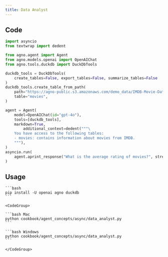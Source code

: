 ```yaml
---
title: Data Analyst
---
```


## Code

```python cookbook/agent_concepts/async/data_analyst.py
import asyncio
from textwrap import dedent

from agno.agent import Agent
from agno.models.openai import OpenAIChat
from agno.tools.duckdb import DuckDbTools

duckdb_tools = DuckDbTools(
    create_tables=False, export_tables=False, summarize_tables=False
)
duckdb_tools.create_table_from_path(
    path="https://agno-public.s3.amazonaws.com/demo_data/IMDB-Movie-Data.csv",
    table="movies",
)

agent = Agent(
    model=OpenAIChat(id="gpt-4o"),
    tools=[duckdb_tools],
    markdown=True,
        additional_context=dedent("""\
    You have access to the following tables:
    - movies: contains information about movies from IMDB.
    """),
)
asyncio.run(
    agent.aprint_response("What is the average rating of movies?", stream=False)
)
```

## Usage

<Steps>
  <Snippet file="create-venv-step.mdx" />

  <Step title="Install libraries">

    ```bash
    pip install -U openai agno duckdb
    ```

  </Step>

  <Step title="Run Agent">

    <CodeGroup>

    ```bash Mac
    python cookbook/agent_concepts/async/data_analyst.py
    ```

    ```bash Windows
    python cookbook/agent_concepts/async/data_analyst.py
    ```

    </CodeGroup>

  </Step>

</Steps>
